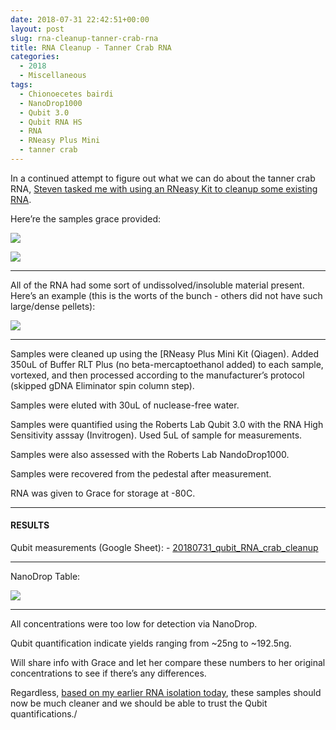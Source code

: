 ```yaml
---
date: 2018-07-31 22:42:51+00:00
layout: post
slug: rna-cleanup-tanner-crab-rna
title: RNA Cleanup - Tanner Crab RNA
categories:
  - 2018
  - Miscellaneous
tags:
  - Chionoecetes bairdi
  - NanoDrop1000
  - Qubit 3.0
  - Qubit RNA HS
  - RNA
  - RNeasy Plus Mini
  - tanner crab
---
```


In a continued attempt to figure out what we can do about the tanner crab RNA, [Steven tasked me with using an RNeasy Kit to cleanup some existing RNA](https://github.com/RobertsLab/resources/issues/330).

Here're the samples grace provided:

![](https://owl.fish.washington.edu/Athaliana/20180731_crab_RNA_cleanup_01.jpg)

![](https://owl.fish.washington.edu/Athaliana/20180731_crab_RNA_cleanup_03.jpg)



* * *



All of the RNA had some sort of undissolved/insoluble material present. Here's an example (this is the worts of the bunch - others did not have such large/dense pellets):

![](https://owl.fish.washington.edu/Athaliana/20180731_crab_RNA_cleanup_02.jpg)



* * *



Samples were cleaned up using the [RNeasy Plus Mini Kit (Qiagen). Added 350uL of Buffer RLT Plus (no beta-mercaptoethanol added) to each sample, vortexed, and then processed according to the manufacturer's protocol (skipped gDNA Eliminator spin column step).

Samples were eluted with 30uL of nuclease-free water.

Samples were quantified using the Roberts Lab Qubit 3.0 with the RNA High Sensitivity asssay (Invitrogen). Used 5uL of sample for measurements.

Samples were also assessed with the Roberts Lab NandoDrop1000.

Samples were recovered from the pedestal after measurement.

RNA was given to Grace for storage at -80C.



* * *





#### RESULTS



Qubit measurements (Google Sheet): 
- [20180731_qubit_RNA_crab_cleanup](https://docs.google.com/spreadsheets/d/1UEMehKIy1GmYFk3eP2stvF3cAIEQ6KFUVbS7QCXUzQk/edit?usp=sharing)



* * *



NanoDrop Table:

![](https://owl.fish.washington.edu/Athaliana/20180731_RNA_nanodrop_table_crab_RNeasy_cleanup.png)



* * *



All concentrations were too low for detection via NanoDrop.

Qubit quantification indicate yields ranging from ~25ng to ~192.5ng.

Will share info with Grace and let her compare these numbers to her original concentrations to see if there's any differences.

Regardless, [based on my earlier RNA isolation today](https://robertslab.github.io/sams-notebook/posts/2018/2018-07-31-rna-isolation-tanner-crab-hemolymph-using-rneasy-plus-mini-kit/), these samples should now be much cleaner and we should be able to trust the Qubit quantifications./
